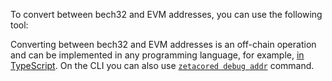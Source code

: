 
To convert between bech32 and EVM addresses, you can use the following tool:

<AddressConverter />

Converting between bech32 and EVM addresses is an off-chain operation and can be
implemented in any programming language, for example, [in
TypeScript](https://github.com/zeta-chain/docs/blob/main/src/components/Docs/components/AddressConverter/AddressConverter.utils.ts).
On the CLI you can also use [`zetacored debug addr`](/developers/architecture/zetacored/cli/#zetacored-debug-addr) command.
